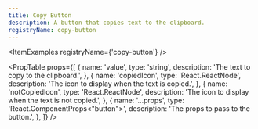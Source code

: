 ```yaml
---
title: Copy Button
description: A button that copies text to the clipboard.
registryName: copy-button
---
```


<ItemExamples registryName={'copy-button'} /> 

<PropTable props={[
  {
    name: 'value',
    type: 'string',
    description: 'The text to copy to the clipboard.',
  },
  {
    name: 'copiedIcon',
    type: 'React.ReactNode',
    description: 'The icon to display when the text is copied.',
  },
  {
    name: 'notCopiedIcon',
    type: 'React.ReactNode',
    description: 'The icon to display when the text is not copied.',
  },
  {
    name: '...props',
    type: 'React.ComponentProps<"button">',
    description: 'The props to pass to the button.',
  },
]} />